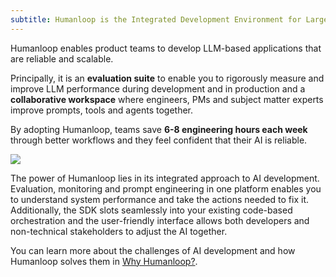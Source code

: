 ```yaml
---
subtitle: Humanloop is the Integrated Development Environment for Large Language Models
---
```


Humanloop enables product teams to develop LLM-based applications that are reliable and scalable.

Principally, it is an **evaluation suite** to enable you to rigorously measure and improve LLM performance during development and in production and a **collaborative workspace** where engineers, PMs and subject matter experts improve prompts, tools and agents together.

By adopting Humanloop, teams save **6-8 engineering hours each week** through better workflows and they feel confident that their AI is reliable.


<Bleed>
<Frame caption="Humanloop's IDE for LLMs helps teams prompt engineer and evaluate LLM applications.">
<img src="../../assets/images/5f4671a-Welcome_image.png" />
</Frame>
</Bleed>


<br />

The power of Humanloop lies in its integrated approach to AI development. Evaluation, monitoring and prompt engineering in one platform enables you to understand system performance and take the actions needed to fix it. Additionally, the SDK slots seamlessly into your existing code-based orchestration and the user-friendly interface allows both developers and non-technical stakeholders to adjust the AI together.

You can learn more about the challenges of AI development and how Humanloop solves them in [Why Humanloop?](/docs/why-humanloop).
